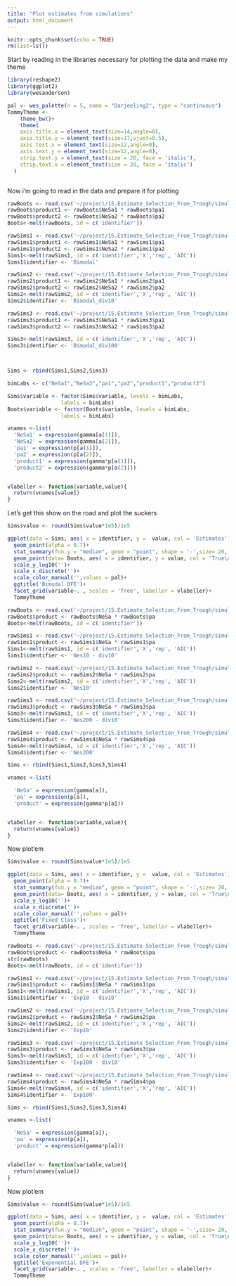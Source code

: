 ```yaml
---
title: "Plot estimates from simulations"
output: html_document
---
```


```r
knitr::opts_chunk$set(echo = TRUE)
rm(list=ls())
```

Start by reading in the libraries necessary for plotting the data and make my theme
```r
library(reshape2)
library(ggplot2)
library(wesanderson)

pal <- wes_palette(n = 5, name = "Darjeeling2", type = "continuous")
TommyTheme <-   
    theme_bw()+
    theme(
    axis.title.x = element_text(size=14,angle=0),
    axis.title.y = element_text(size=17,vjust=0.5),
    axis.text.x = element_text(size=12,angle=0),
    axis.text.y = element_text(size=12,angle=0),
    strip.text.y = element_text(size = 20, face = 'italic'),
    strip.text.x = element_text(size = 20, face = 'italic')
  )



```

Now i'm going to read in the data and prepare it for plotting 

```r

rawBoots <- read.csv('~/project/15.Estimate_Selection_From_Trough/simulations/analysis/BimodalSims.csv')
rawBoots$product1 <- rawBoots$NeSa1 * rawBoots$pa1
rawBoots$product2 <- rawBoots$NeSa2 * rawBoots$pa2
Boots<-melt(rawBoots, id = c('identifier'))

rawSims1 <- read.csv('~/project/15.Estimate_Selection_From_Trough/simulations/analysis/bgs_null/BimodalDFE.analysis.txt')
rawSims1$product1 <- rawSims1$NeSa1 * rawSims1$pa1
rawSims1$product2 <- rawSims1$NeSa2 * rawSims1$pa2
Sims1<-melt(rawSims1, id = c('identifier','X','rep', 'AIC'))
Sims1$identifier <- 'Bimodal'

rawSims2 <- read.csv('~/project/15.Estimate_Selection_From_Trough/simulations/analysis/bgs_null/BimodalDFE_div10.analysis.txt')
rawSims2$product1 <- rawSims2$NeSa1 * rawSims2$pa1
rawSims2$product2 <- rawSims2$NeSa2 * rawSims2$pa2
Sims2<-melt(rawSims2, id = c('identifier','X','rep', 'AIC'))
Sims2$identifier <- 'Bimodal_div10'

rawSims3 <- read.csv('~/project/15.Estimate_Selection_From_Trough/simulations/analysis/bgs_null/BimodalDFE_div100.analysis.txt')
rawSims3$product1 <- rawSims3$NeSa1 * rawSims3$pa1
rawSims3$product2 <- rawSims3$NeSa2 * rawSims3$pa2

Sims3<-melt(rawSims3, id = c('identifier','X','rep', 'AIC'))
Sims3$identifier <- 'Bimodal_div100'



Sims <- rbind(Sims1,Sims2,Sims3)

bimLabs <- c("NeSa1","NeSa2","pa1","pa2","product1","product2")

Sims$variable <- factor(Sims$variable, levels = bimLabs,
                 labels = bimLabs)
Boots$variable <- factor(Boots$variable, levels = bimLabs,
                 labels = bimLabs)

vnames <-list(
  'NeSa1' = expression(gamma[a(1)]),
  'NeSa2' = expression(gamma[a(2)]),
  'pa1' = expression(p[a(1)]),
  'pa2' = expression(p[a(2)]),
  'product1' = expression(gamma*p[a(1)]),
  'product2' = expression(gamma*p[a(2)]))


vlabeller <- function(variable,value){
  return(vnames[value])
}

```

Let's get this show on the road and plot the suckers

```r
Sims$value <- round(Sims$value*1e5)/1e5

ggplot(data = Sims, aes( x = identifier, y =  value, col = 'Estimates'))+
  geom_point(alpha = 0.7)+
  stat_summary(fun.y = "median", geom = "point", shape = '-',size= 20, color= pal[3]) +
  geom_point(data= Boots, aes( x = identifier, y = value, col = 'True\nValue'), shape = '-', size = 15)+
  scale_y_log10('')+
  scale_x_discrete('')+
  scale_color_manual('',values = pal)+
  ggtitle('Bimodal DFE')+
  facet_grid(variable~. , scales = 'free', labeller = vlabeller)+
  TommyTheme


```


```r

rawBoots <- read.csv('~/project/15.Estimate_Selection_From_Trough/simulations/analysis/fixedClassSims.csv')
rawBoots$product <- rawBoots$NeSa * rawBoots$pa
Boots<-melt(rawBoots, id = c('identifier'))

rawSims1 <- read.csv('~/project/15.Estimate_Selection_From_Trough/simulations/analysis/bgs_null/Nes10_dDFE.Exponential_div10.analysis.txt')
rawSims1$product <- rawSims1$NeSa * rawSims1$pa
Sims1<-melt(rawSims1, id = c('identifier','X','rep', 'AIC'))
Sims1$identifier <- 'Nes10 - div10'

rawSims2 <- read.csv('~/project/15.Estimate_Selection_From_Trough/simulations/analysis/bgs_null/Nes10_dDFE.Exponential.analysis.txt')
rawSims2$product <- rawSims2$NeSa * rawSims2$pa
Sims2<-melt(rawSims2, id = c('identifier','X','rep', 'AIC'))
Sims2$identifier <- 'Nes10'

rawSims3 <- read.csv('~/project/15.Estimate_Selection_From_Trough/simulations/analysis/bgs_null/Nes200_dDFE.Exponential_div10.analysis.txt')
rawSims3$product <- rawSims3$NeSa * rawSims3$pa
Sims3<-melt(rawSims3, id = c('identifier','X','rep', 'AIC'))
Sims3$identifier <- 'Nes200 - div10'

rawSims4 <- read.csv('~/project/15.Estimate_Selection_From_Trough/simulations/analysis/bgs_null/Nes200_dDFE.Exponential.analysis.txt')
rawSims4$product <- rawSims4$NeSa * rawSims4$pa
Sims4<-melt(rawSims4, id = c('identifier','X','rep', 'AIC'))
Sims4$identifier <- 'Nes200'

Sims <- rbind(Sims1,Sims2,Sims3,Sims4)

vnames <-list(

  'NeSa' = expression(gamma[a]),
  'pa' = expression(p[a]),
  'product' = expression(gamma*p[a]))


vlabeller <- function(variable,value){
  return(vnames[value])
}


```


Now plot'em
```r
Sims$value <- round(Sims$value*1e5)/1e5

ggplot(data = Sims, aes( x = identifier, y =  value, col = 'Estimates'))+
  geom_point(alpha = 0.7)+
  stat_summary(fun.y = "median", geom = "point", shape = '-',size= 20, color= pal[3]) +
  geom_point(data= Boots, aes( x = identifier, y = value, col = 'True\nValue'), shape = '-', size = 15)+
  scale_y_log10('')+
  scale_x_discrete('')+
  scale_color_manual('',values = pal)+
  ggtitle('Fixed Class')+
  facet_grid(variable~. , scales = 'free', labeller = vlabeller)+
  TommyTheme


```




```r

rawBoots <- read.csv('~/project/15.Estimate_Selection_From_Trough/simulations/analysis/expSims.csv')
rawBoots$product <- rawBoots$NeSa * rawBoots$pa
str(rawBoots)
Boots<-melt(rawBoots, id = c('identifier'))

rawSims1 <- read.csv('~/project/15.Estimate_Selection_From_Trough/simulations/analysis/bgs_null/Exp.Nes10_dDFE.Exponential_div10.analysis.txt')
rawSims1$product <- rawSims1$NeSa * rawSims1$pa
Sims1<-melt(rawSims1, id = c('identifier','X','rep', 'AIC'))
Sims1$identifier <- 'Exp10 - div10'

rawSims2 <- read.csv('~/project/15.Estimate_Selection_From_Trough/simulations/analysis/bgs_null/Exp.Nes10_dDFE.Exponential.analysis.txt')
rawSims2$product <- rawSims2$NeSa * rawSims2$pa
Sims2<-melt(rawSims2, id = c('identifier','X','rep', 'AIC'))
Sims2$identifier <- 'Exp10'

rawSims3 <- read.csv('~/project/15.Estimate_Selection_From_Trough/simulations/analysis/bgs_null/Exp.Nes100_dDFE.Exponential_div10.analysis.txt')
rawSims3$product <- rawSims3$NeSa * rawSims3$pa
Sims3<-melt(rawSims3, id = c('identifier','X','rep', 'AIC'))
Sims3$identifier <- 'Exp100 - div10'

rawSims4 <- read.csv('~/project/15.Estimate_Selection_From_Trough/simulations/analysis/bgs_null/Exp.Nes100_dDFE.Exponential.analysis.txt')
rawSims4$product <- rawSims4$NeSa * rawSims4$pa
Sims4<-melt(rawSims4, id = c('identifier','X','rep', 'AIC'))
Sims4$identifier <- 'Exp100'

Sims <- rbind(Sims1,Sims2,Sims3,Sims4)

vnames <-list(

  'NeSa' = expression(gamma[a]),
  'pa' = expression(p[a]),
  'product' = expression(gamma*p[a]))


vlabeller <- function(variable,value){
  return(vnames[value])
}


```


Now plot'em
```r
Sims$value <- round(Sims$value*1e5)/1e5

ggplot(data = Sims, aes( x = identifier, y =  value, col = 'Estimates'))+
  geom_point(alpha = 0.7)+
  stat_summary(fun.y = "median", geom = "point", shape = '-',size= 20, color= pal[3]) +
  geom_point(data= Boots, aes( x = identifier, y = value, col = 'True\nValue'), shape = '-', size = 15)+
  scale_y_log10('')+
  scale_x_discrete('')+
  scale_color_manual('',values = pal)+
  ggtitle('Exponential DFE')+
  facet_grid(variable~. , scales = 'free', labeller = vlabeller)+
  TommyTheme


```






